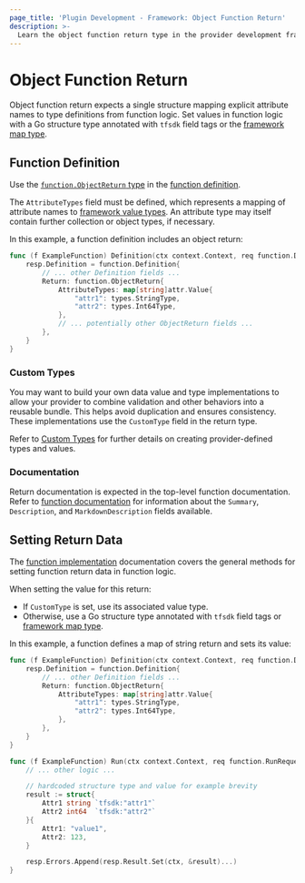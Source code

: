 ```yaml
---
page_title: 'Plugin Development - Framework: Object Function Return'
description: >-
  Learn the object function return type in the provider development framework.
---
```


# Object Function Return

Object function return expects a single structure mapping explicit attribute names to type definitions from function logic. Set values in function logic with a Go structure type annotated with `tfsdk` field tags or the [framework map type](/terraform/plugin/framework/handling-data/types/map).

## Function Definition

Use the [`function.ObjectReturn` type](https://pkg.go.dev/github.com/hashicorp/terraform-plugin-framework/function#ObjectReturn) in the [function definition](/terraform/plugin/framework/functions/implementation#definition-method).

The `AttributeTypes` field must be defined, which represents a mapping of attribute names to [framework value types](/terraform/plugin/framework/handling-data/types). An attribute type may itself contain further collection or object types, if necessary.

In this example, a function definition includes an object return:

```go
func (f ExampleFunction) Definition(ctx context.Context, req function.DefinitionRequest, resp *function.DefinitionResponse) {
    resp.Definition = function.Definition{
        // ... other Definition fields ...
        Return: function.ObjectReturn{
            AttributeTypes: map[string]attr.Value{
                "attr1": types.StringType,
                "attr2": types.Int64Type,
            },
            // ... potentially other ObjectReturn fields ...
        },
    }
}
```

### Custom Types

You may want to build your own data value and type implementations to allow your provider to combine validation and other behaviors into a reusable bundle. This helps avoid duplication and ensures consistency. These implementations use the `CustomType` field in the return type.

Refer to [Custom Types](/terraform/plugin/framework/handling-data/types/custom) for further details on creating provider-defined types and values.

### Documentation

Return documentation is expected in the top-level function documentation. Refer to [function documentation](/terraform/plugin/framework/functions/documentation) for information about the `Summary`, `Description`, and `MarkdownDescription` fields available.

## Setting Return Data

The [function implementation](/terraform/plugin/framework/functions/implementation) documentation covers the general methods for setting function return data in function logic.

When setting the value for this return:

* If `CustomType` is set, use its associated value type.
* Otherwise, use a Go structure type annotated with `tfsdk` field tags or [framework map type](/terraform/plugin/framework/handling-data/types/map).

In this example, a function defines a map of string return and sets its value:

```go
func (f ExampleFunction) Definition(ctx context.Context, req function.DefinitionRequest, resp *function.DefinitionResponse) {
    resp.Definition = function.Definition{
        // ... other Definition fields ...
        Return: function.ObjectReturn{
            AttributeTypes: map[string]attr.Value{
                "attr1": types.StringType,
                "attr2": types.Int64Type,
            },
        },
    }
}

func (f ExampleFunction) Run(ctx context.Context, req function.RunRequest, resp *function.RunResponse) {
    // ... other logic ...

    // hardcoded structure type and value for example brevity
    result := struct{
        Attr1 string `tfsdk:"attr1"`
        Attr2 int64  `tfsdk:"attr2"`
    }{
        Attr1: "value1",
        Attr2: 123,
    }

    resp.Errors.Append(resp.Result.Set(ctx, &result)...)
}
```
